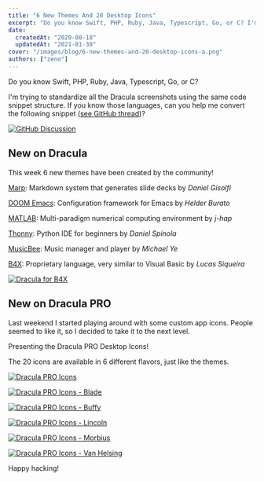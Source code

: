 ```yaml
---
title: "6 New Themes And 20 Desktop Icons"
excerpt: "Do you know Swift, PHP, Ruby, Java, Typescript, Go, or C? I'm trying to standardize all the Dracula screenshots using the same code snippet structure."
date:
  createdAt: "2020-08-18"
  updatedAt: "2021-01-30"
cover: "/images/blog/6-new-themes-and-20-desktop-icons-a.png"
authors: ["zeno"]
---
```


Do you know Swift, PHP, Ruby, Java, Typescript, Go, or C?

I'm trying to standardize all the Dracula screenshots using the same code snippet structure. If you know those languages, can you help me convert the following snippet ([see GitHub thread](https://github.com/dracula/dracula-theme/discussions/444))?

[![GitHub Discussion](/images/blog/6-new-themes-and-20-desktop-icons-a.png)](https://github.com/dracula/dracula-theme/discussions/444)

## New on Dracula

This week 6 new themes have been created by the community!

[Marp](/marp): Markdown system that generates slide decks by _Daniel Gisolfi_

[DOOM Emacs](/doom-emacs): Configuration framework for Emacs by _Helder Burato_

[MATLAB](/matlab): Multi-paradigm numerical computing environment by _j-hap_

[Thonny](/thonny): Python IDE for beginners by _Daniel Spinola_

[MusicBee](/musicbee): Music manager and player by _Michael Ye_

[B4X](/b4x): Proprietary language, very similar to Visual Basic by _Lucas Siqueira_

[![Dracula for B4X](/images/blog/6-new-themes-and-20-desktop-icons-b.png)](/b4x)

## New on Dracula PRO

Last weekend I started playing around with some custom app icons. People seemed to like it, so I decided to take it to the next level.

Presenting the Dracula PRO Desktop Icons!

The 20 icons are available in 6 different flavors, just like the themes.

[![Dracula PRO Icons](/images/blog/6-new-themes-and-20-desktop-icons-c.jpeg)](/pro)

[![Dracula PRO Icons - Blade](/images/blog/6-new-themes-and-20-desktop-icons-d.jpeg)](/pro)

[![Dracula PRO Icons - Buffy](/images/blog/6-new-themes-and-20-desktop-icons-e.jpeg)](/pro)

[![Dracula PRO Icons - Lincoln](/images/blog/6-new-themes-and-20-desktop-icons-f.jpeg)](/pro)

[![Dracula PRO Icons - Morbius](/images/blog/6-new-themes-and-20-desktop-icons-g.jpeg)](/pro)

[![Dracula PRO Icons - Van Helsing](/images/blog/6-new-themes-and-20-desktop-icons-h.jpeg)](/pro)

Happy hacking!
